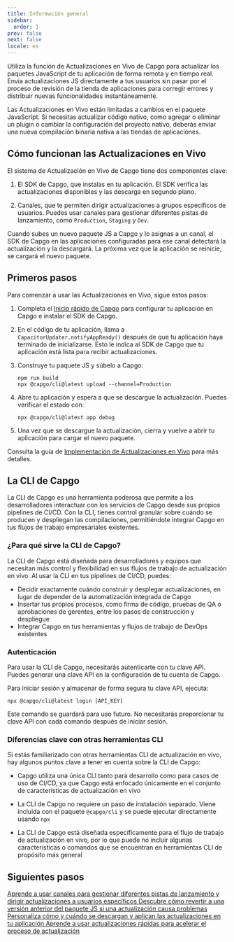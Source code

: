 ```yaml
---
title: Información general
sidebar:
  order: 1
prev: false
next: false
locale: es
---
```



Utiliza la función de Actualizaciones en Vivo de Capgo para actualizar los paquetes JavaScript de tu aplicación de forma remota y en tiempo real. Envía actualizaciones JS directamente a tus usuarios sin pasar por el proceso de revisión de la tienda de aplicaciones para corregir errores y distribuir nuevas funcionalidades instantáneamente.

<Aside>

Las Actualizaciones en Vivo están limitadas a cambios en el paquete JavaScript. Si necesitas actualizar código nativo, como agregar o eliminar un plugin o cambiar la configuración del proyecto nativo, deberás enviar una nueva compilación binaria nativa a las tiendas de aplicaciones.

</Aside>

## Cómo funcionan las Actualizaciones en Vivo

El sistema de Actualización en Vivo de Capgo tiene dos componentes clave:

1. El SDK de Capgo, que instalas en tu aplicación. El SDK verifica las actualizaciones disponibles y las descarga en segundo plano.

2. Canales, que te permiten dirigir actualizaciones a grupos específicos de usuarios. Puedes usar canales para gestionar diferentes pistas de lanzamiento, como `Production`, `Staging` y `Dev`.

Cuando subes un nuevo paquete JS a Capgo y lo asignas a un canal, el SDK de Capgo en las aplicaciones configuradas para ese canal detectará la actualización y la descargará. La próxima vez que la aplicación se reinicie, se cargará el nuevo paquete.

## Primeros pasos

Para comenzar a usar las Actualizaciones en Vivo, sigue estos pasos:

<Steps>

1. Completa el [Inicio rápido de Capgo](/docs/getting-started/quickstart) para configurar tu aplicación en Capgo e instalar el SDK de Capgo.

2. En el código de tu aplicación, llama a `CapacitorUpdater.notifyAppReady()` después de que tu aplicación haya terminado de inicializarse. Esto le indica al SDK de Capgo que tu aplicación está lista para recibir actualizaciones.

3. Construye tu paquete JS y súbelo a Capgo:
   ```shell
   npm run build
   npx @capgo/cli@latest upload --channel=Production 
   ```

4. Abre tu aplicación y espera a que se descargue la actualización. Puedes verificar el estado con:
   ```shell
   npx @capgo/cli@latest app debug
   ```

5. Una vez que se descargue la actualización, cierra y vuelve a abrir tu aplicación para cargar el nuevo paquete.

</Steps>

Consulta la guía de [Implementación de Actualizaciones en Vivo](/docs/getting-started/deploy) para más detalles.

## La CLI de Capgo

La CLI de Capgo es una herramienta poderosa que permite a los desarrolladores interactuar con los servicios de Capgo desde sus propios pipelines de CI/CD. Con la CLI, tienes control granular sobre cuándo se producen y despliegan las compilaciones, permitiéndote integrar Capgo en tus flujos de trabajo empresariales existentes.

### ¿Para qué sirve la CLI de Capgo?

La CLI de Capgo está diseñada para desarrolladores y equipos que necesitan más control y flexibilidad en sus flujos de trabajo de actualización en vivo. Al usar la CLI en tus pipelines de CI/CD, puedes:

- Decidir exactamente cuándo construir y desplegar actualizaciones, en lugar de depender de la automatización integrada de Capgo
- Insertar tus propios procesos, como firma de código, pruebas de QA o aprobaciones de gerentes, entre los pasos de construcción y despliegue
- Integrar Capgo en tus herramientas y flujos de trabajo de DevOps existentes

### Autenticación

Para usar la CLI de Capgo, necesitarás autenticarte con tu clave API. Puedes generar una clave API en la configuración de tu cuenta de Capgo.

Para iniciar sesión y almacenar de forma segura tu clave API, ejecuta:

```shell
npx @capgo/cli@latest login [API_KEY]
```

Este comando se guardará para uso futuro. No necesitarás proporcionar tu clave API con cada comando después de iniciar sesión.

### Diferencias clave con otras herramientas CLI

Si estás familiarizado con otras herramientas CLI de actualización en vivo, hay algunos puntos clave a tener en cuenta sobre la CLI de Capgo:

- Capgo utiliza una única CLI tanto para desarrollo como para casos de uso de CI/CD, ya que Capgo está enfocado únicamente en el conjunto de características de actualización en vivo

- La CLI de Capgo no requiere un paso de instalación separado. Viene incluida con el paquete `@capgo/cli` y se puede ejecutar directamente usando `npx`

- La CLI de Capgo está diseñada específicamente para el flujo de trabajo de actualización en vivo, por lo que puede no incluir algunas características o comandos que se encuentran en herramientas CLI de propósito más general

## Siguientes pasos

<CardGrid stagger>
  <a href="/docs/live-updates/channels/">
    <Card title="Canales" icon="bars">
      Aprende a usar canales para gestionar diferentes pistas de lanzamiento y dirigir actualizaciones a usuarios específicos
    </Card>
  </a>

  <a href="/docs/live-updates/rollbacks/">
    <Card title="Reversiones" icon="left-arrow">
      Descubre cómo revertir a una versión anterior del paquete JS si una actualización causa problemas
    </Card>
  </a>

  <a href="/docs/live-updates/update-behavior/">
    <Card title="Comportamiento de actualización" icon="setting">
      Personaliza cómo y cuándo se descargan y aplican las actualizaciones en tu aplicación
    </Card>
  </a>
  <a href="/docs/live-updates/fast-updates/">
    <Card title="Actualizaciones rápidas" icon="starlight">
      Aprende a usar actualizaciones rápidas para acelerar el proceso de actualización
    </Card>
  </a>
</CardGrid>